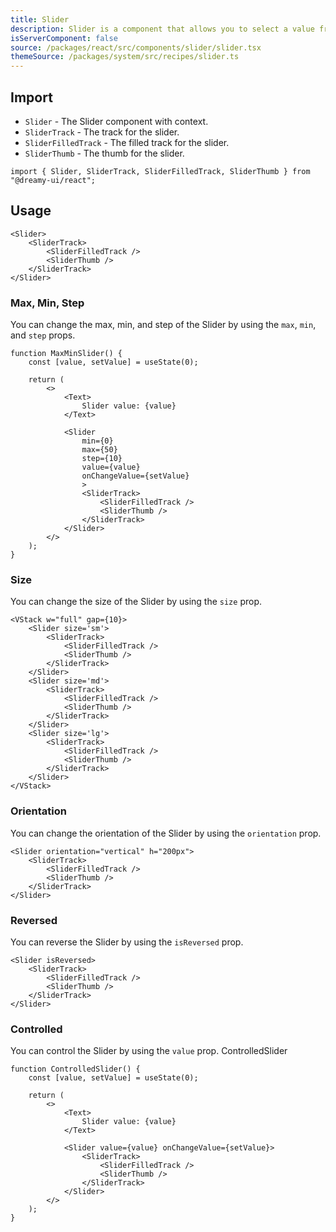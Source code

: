 ```yaml
---
title: Slider
description: Slider is a component that allows you to select a value from a range of values.
isServerComponent: false
source: /packages/react/src/components/slider/slider.tsx
themeSource: /packages/system/src/recipes/slider.ts
---
```


## Import

- `Slider` - The Slider component with context.
- `SliderTrack` - The track for the slider.
- `SliderFilledTrack` - The filled track for the slider.
- `SliderThumb` - The thumb for the slider.

```tsx
import { Slider, SliderTrack, SliderFilledTrack, SliderThumb } from "@dreamy-ui/react";
```

## Usage

<Wrapper>
	<Slider>
		<SliderTrack>
			<SliderFilledTrack />
			<SliderThumb />
		</SliderTrack>
	</Slider>
</Wrapper>

```tsx
<Slider>
	<SliderTrack>
		<SliderFilledTrack />
		<SliderThumb />
	</SliderTrack>
</Slider>
```

### Max, Min, Step

You can change the max, min, and step of the Slider by using the `max`, `min`, and `step` props.

<Wrapper>
	<MaxMinSlider />
</Wrapper>

```tsx
function MaxMinSlider() {
    const [value, setValue] = useState(0);

    return (
        <>
            <Text>
                Slider value: {value}
            </Text>

            <Slider
                min={0}
                max={50}
                step={10}
                value={value}
                onChangeValue={setValue}
                >
                <SliderTrack>
                    <SliderFilledTrack />
                    <SliderThumb />
                </SliderTrack>
            </Slider>
        </>
    );
}
```

### Size

You can change the size of the Slider by using the `size` prop.

<Wrapper>
	<VStack w="full" gap={10}>
		<Slider size='sm'>
			<SliderTrack>
				<SliderFilledTrack />
				<SliderThumb />
			</SliderTrack>
		</Slider>
		<Slider size='md'>
			<SliderTrack>
				<SliderFilledTrack />
				<SliderThumb />
			</SliderTrack>
		</Slider>
		<Slider size='lg'>
			<SliderTrack>
				<SliderFilledTrack />
				<SliderThumb />
			</SliderTrack>
		</Slider>
	</VStack>
</Wrapper>

```tsx
<VStack w="full" gap={10}>
	<Slider size='sm'>
		<SliderTrack>
			<SliderFilledTrack />
			<SliderThumb />
		</SliderTrack>
	</Slider>
	<Slider size='md'>
		<SliderTrack>
			<SliderFilledTrack />
			<SliderThumb />
		</SliderTrack>
	</Slider>
	<Slider size='lg'>
		<SliderTrack>
			<SliderFilledTrack />
			<SliderThumb />
		</SliderTrack>
	</Slider>
</VStack>
```

### Orientation

You can change the orientation of the Slider by using the `orientation` prop.

<Wrapper>
	<Slider orientation="vertical" h="200px">
		<SliderTrack>
			<SliderFilledTrack />
			<SliderThumb />
		</SliderTrack>
	</Slider>
</Wrapper>

```tsx
<Slider orientation="vertical" h="200px">
	<SliderTrack>
		<SliderFilledTrack />
		<SliderThumb />
	</SliderTrack>
</Slider>
```

### Reversed

You can reverse the Slider by using the `isReversed` prop.

<Wrapper>	
	<Slider isReversed>
		<SliderTrack>
			<SliderFilledTrack />
			<SliderThumb />
		</SliderTrack>
	</Slider>
</Wrapper>

```tsx
<Slider isReversed>
	<SliderTrack>
		<SliderFilledTrack />
		<SliderThumb />
	</SliderTrack>
</Slider>
```

### Controlled

You can control the Slider by using the `value` prop.
ControlledSlider

<Wrapper>
	<ControlledSlider />
</Wrapper>

```tsx
function ControlledSlider() {
    const [value, setValue] = useState(0);

    return (
        <>
            <Text>
                Slider value: {value}
            </Text>

            <Slider value={value} onChangeValue={setValue}>
                <SliderTrack>
                    <SliderFilledTrack />
                    <SliderThumb />
                </SliderTrack>
            </Slider>
        </>
    );
}

```